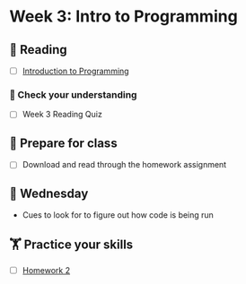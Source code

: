 # Week 3: Intro to Programming
  
## 📖 Reading

  - [ ] [Introduction to Programming](https://srvanderplas.github.io/stat-computing-r-python/part-gen-prog/00-intro.html)

### 🎯 Check your understanding

- [ ] Week 3 Reading Quiz

## 🥣 Prepare for class

- [ ] Download and read through the homework assignment

## 🐪 Wednesday

- Cues to look for to figure out how code is being run

##  🏋️ Practice your skills

- [ ] [Homework 2](../homework/02-finding-your-way.qmd)

